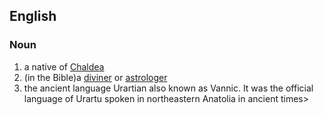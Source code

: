 ==English==
===Noun===
#a native of [[Chaldea]]
#(in the Bible)a [[diviner]] or [[astrologer]]
# the ancient language Urartian also known as Vannic. It was the official language of Urartu spoken in northeastern Anatolia in ancient times>